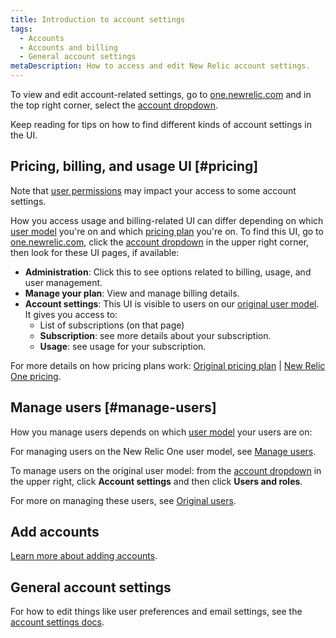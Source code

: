 ```yaml
---
title: Introduction to account settings
tags:
  - Accounts
  - Accounts and billing
  - General account settings
metaDescription: How to access and edit New Relic account settings.
---
```


To view and edit account-related settings, go to [one.newrelic.com](https://one.newrelic.com) and in the top right corner, select the [account dropdown](/docs/using-new-relic/welcome-new-relic/get-started/glossary#account-dropdown). 

Keep reading for tips on how to find different kinds of account settings in the UI. 

## Pricing, billing, and usage UI [#pricing]

Note that [user permissions](/docs/accounts/accounts-billing/account-structure/factors-affecting-access-features-data/) may impact your access to some account settings. 

How you access usage and billing-related UI can differ depending on which [user model](/docs/accounts/original-accounts-billing/original-product-based-pricing/overview-changes-pricing-user-model/#user-models) you're on and which [pricing plan](/docs/accounts/original-accounts-billing/original-product-based-pricing/overview-changes-pricing-user-model/#pricing-plans) you're on. To find this UI, go to [one.newrelic.com](https://one.newrelic.com), click the [account dropdown](/docs/using-new-relic/welcome-new-relic/get-started/glossary/#account-dropdown) in the upper right corner, then look for these UI pages, if available: 

* **Administration**: Click this to see options related to billing, usage, and user management. 
* **Manage your plan**: View and manage billing details. 
* **Account settings**: This UI is visible to users on our [original user model](/docs/accounts/original-accounts-billing/original-product-based-pricing/overview-changes-pricing-user-model/#pricing-plans). It gives you access to: 
  * List of subscriptions (on that page) 
  * **Subscription**: see more details about your subscription. 
  * **Usage**: see usage for your subscription. 

For more details on how pricing plans work: [Original pricing plan](/docs/accounts/original-accounts-billing/product-pricing/product-based-pricing) | [New Relic One pricing](/docs/accounts/accounts-billing/new-relic-one-pricing-billing/new-relic-one-pricing-billing).

## Manage users [#manage-users]

How you manage users depends on which [user model](/docs/accounts/original-accounts-billing/original-product-based-pricing/overview-changes-pricing-user-model/#user-models) your users are on:

<CollapserGroup>
<Collapser className="freq-link" id="new-relic-one-user-model" title="New Relic One user model">

For managing users on the New Relic One user model, see [Manage users](/docs/accounts/accounts-billing/new-relic-one-user-management/add-manage-users-groups-roles/#where).

</Collapser>

<Collapser className="freq-link" id="original-user-model" title="Original user model">

To manage users on the original user model: from the [account dropdown](/docs/using-new-relic/welcome-new-relic/get-started/glossary#account-dropdown) in the upper right, click **Account settings** and then click **Users and roles**. 

For more on managing these users, see [Original users](/docs/accounts/original-accounts-billing/original-users-roles/users-roles-original-user-model/).

</Collapser>
</CollapserGroup>

## Add accounts 

[Learn more about adding accounts](/docs/accounts/accounts-billing/account-structure/add-accounts).

## General account settings

For how to edit things like user preferences and email settings, see the [account settings docs](/docs/accounts). 

